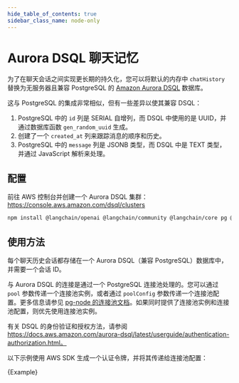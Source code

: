 ```yaml
---
hide_table_of_contents: true
sidebar_class_name: node-only
---
```



# Aurora DSQL 聊天记忆

为了在聊天会话之间实现更长期的持久化，您可以将默认的内存中 `chatHistory` 替换为无服务器且兼容 PostgreSQL 的 [Amazon Aurora DSQL](https://aws.amazon.com/rds/aurora/dsql/) 数据库。

这与 PostgreSQL 的集成非常相似，但有一些差异以使其兼容 DSQL：

1. PostgreSQL 中的 `id` 列是 SERIAL 自增列，而 DSQL 中使用的是 UUID，并通过数据库函数 `gen_random_uuid` 生成。
2. 创建了一个 `created_at` 列来跟踪消息的顺序和历史。
3. PostgreSQL 中的 `message` 列是 JSONB 类型，而 DSQL 中是 TEXT 类型，并通过 JavaScript 解析来处理。

## 配置

前往 AWS 控制台并创建一个 Aurora DSQL 集群：https://console.aws.amazon.com/dsql/clusters


<IntegrationInstallTooltip></IntegrationInstallTooltip>

```bash npm2yarn
npm install @langchain/openai @langchain/community @langchain/core pg @aws-sdk/dsql-signer
```

## 使用方法

每个聊天历史会话都存储在一个 Aurora DSQL（兼容 PostgreSQL）数据库中，并需要一个会话 ID。

与 Aurora DSQL 的连接是通过一个 PostgreSQL 连接池处理的。您可以通过 `pool` 参数传递一个连接池实例，或者通过 `poolConfig` 参数传递一个连接池配置。更多信息请参见 [pg-node 的连接池文档](https://node-postgres.com/apis/pool)。如果同时提供了连接池实例和连接池配置，则优先使用连接池实例。

有关 DSQL 的身份验证和授权方法，请参阅 https://docs.aws.amazon.com/aurora-dsql/latest/userguide/authentication-authorization.html。

以下示例使用 AWS SDK 生成一个认证令牌，并将其传递给连接池配置：


<CodeBlock language="typescript">{Example}</CodeBlock>